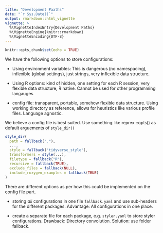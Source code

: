 ```yaml
---
title: "Development Paaths"
date: "`r Sys.Date()`"
output: rmarkdown::html_vignette
vignette: >
  %\VignetteIndexEntry{Development Paths}
  %\VignetteEngine{knitr::rmarkdown}
  %\VignetteEncoding{UTF-8}
---
```


```r
knitr::opts_chunk$set(echo = TRUE)
```

We have the following options to store configurations:

* Using environment variables: This is dangerous (no namespacing), inflexible
  (global settings), just strings, very inflexible data structure.

* Using R options: kind of hidden, one setting for each R session, very flexible
  data structure, R native. Cannot be used for other programming langauges.

* config file: transparent, portable, somehow flexible data structure. Using
  working directory as reference, allows for heuristics like various profile 
  files. Language agnostic.

We believe a config file is best suited. Use something like reprex:::opts() as
default arguements of `style_dir()`

```r
style_dir(
  path = fallback("."),
  ...,
  style = fallback("tidyverse_style"),
  transformers = style(...),
  filetype = fallback("R"),
  recursive = fallback(TRUE),
  exclude_files = fallback(NULL),
  include_roxygen_examples = fallback(TRUE)
)
```

There are different options as per how this could be implemented on the 
config file part.

- storing *all* configurations in one file `fallback.yaml` and use sub-headers 
  for the different packages. Advantage: All configurations in one place.
  
- create a separate file for each package, e.g. `styler.yaml` to store styler
  configurations. Drawback: Directory convolution. Solution: use folder fallback.
